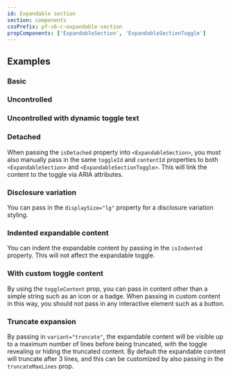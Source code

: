 ```yaml
---
id: Expandable section
section: components
cssPrefix: pf-v6-c-expandable-section
propComponents: ['ExpandableSection', 'ExpandableSectionToggle']
---
```



## Examples

### Basic



<LiveExample src={ExpandableSectionBasic} />

### Uncontrolled



<LiveExample src={ExpandableSectionUncontrolled} />

### Uncontrolled with dynamic toggle text



<LiveExample src={ExpandableSectionUncontrolledDynamicToggleText} />

### Detached

When passing the `isDetached` property into `<ExpandableSection>`, you must also manually pass in the same `toggleId` and `contentId` properties to both `<ExpandableSection>` and `<ExpandableSectionToggle>`. This will link the content to the toggle via ARIA attributes.



<LiveExample src={ExpandableSectionDetached} />

### Disclosure variation

You can pass in the `displaySize="lg"` property for a disclosure variation styling.



<LiveExample src={ExpandableSectionDisclosure} />

### Indented expandable content

You can indent the expandable content by passing in the `isIndented` property. This will not affect the expandable toggle.



<LiveExample src={ExpandableSectionIndented} />

### With custom toggle content

By using the `toggleContent` prop, you can pass in content other than a simple string such as an icon or a badge. When passing in custom content in this way, you should not pass in any interactive element such as a button.



<LiveExample src={ExpandableSectionCustomToggle} />

### Truncate expansion

By passing in `variant="truncate"`, the expandable content will be visible up to a maximum number of lines before being truncated, with the toggle revealing or hiding the truncated content. By default the expandable content will truncate after 3 lines, and this can be customized by also passing in the `truncateMaxLines` prop.



<LiveExample src={ExpandableSectionTruncateExpansion} />
